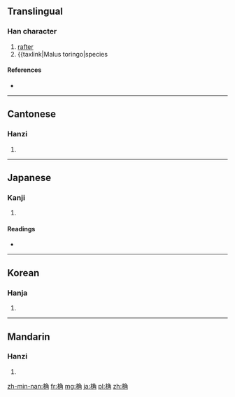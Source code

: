 ==Translingual==

===Han character===
{{Han char|rn=75|rad=木|as=07|sn=11|four=4792<sub>7</sub>|canj=木弓月土 (DNBG), 木弓月手 (DNBQ), X木弓月手 (XDNBQ)}}

# [[rafter]]
# {{taxlink|Malus toringo|species{{taxlink|}}

====References====
* {{Han ref|kx=0527.120|dkj=14813|dj=0916.050|hdz=21218.050|uh=6877|ud=26743|bh=D5C1|bd=54721}}


----

==Cantonese==

===Hanzi===
{{yue-hanzi|jyut=gok3|y=gok3}}

# {{defn|lang=yue|sort=木07}}

----

==Japanese==

===Kanji===
{{ja-kanji|grade=|rs=木07}}

# {{defn|lang=ja|sort=木07}}

====Readings====
* {{ja-readings|on=[[かく]] (kaku)|kun=[[たるき]] (taruki)}}

----

==Korean==

===Hanja===
{{ko-hanja|hangeul=각|eumhun=|rv=gak|mr=kak|y=kak}}

# {{defn|lang=ko|sort=木07}}

----

==Mandarin==

===Hanzi===
{{cmn-hanzi|pin=[[jué]] ([[jue2]])|wg=chüeh<sup>2</sup>}}

# {{defn|lang=cmn|sort=木07}}

[[zh-min-nan:桷]]
[[fr:桷]]
[[mg:桷]]
[[ja:桷]]
[[pl:桷]]
[[zh:桷]]